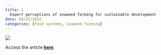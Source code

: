 ```yaml
---
title: |
  Expert perceptions of seaweed farming for sustainable development
date: 09/25/2022
categories: [food systems, seaweed farming]
---
```


![](spillias-et-al2022.jpg)

Access the article [**here**](https://doi.org/10.1016/j.jclepro.2022.133052).
